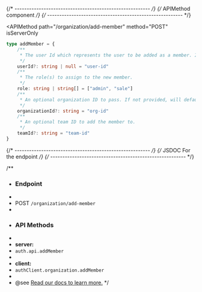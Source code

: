 {/* -------------------------------------------------------- */}
{/*                   APIMethod component                    */}
{/* -------------------------------------------------------- */}

<APIMethod
  path="/organization/add-member"
  method="POST"
  isServerOnly
>
```ts
type addMember = {
    /**
     * The user Id which represents the user to be added as a member. If `null` is provided, then it's expected to provide session headers. 
     */
    userId?: string | null = "user-id"
    /**
     * The role(s) to assign to the new member. 
     */
    role: string | string[] = ["admin", "sale"]
    /**
     * An optional organization ID to pass. If not provided, will default to the user's active organization. 
     */
    organizationId?: string = "org-id"
    /**
     * An optional team ID to add the member to. 
     */
    teamId?: string = "team-id"
}
```
</APIMethod>

{/* -------------------------------------------------------- */}
{/*                JSDOC For the endpoint                    */}
{/* -------------------------------------------------------- */}

/**
 * ### Endpoint
 * 
 * POST `/organization/add-member`
 * 
 * ### API Methods
 * 
 * **server:**
 * `auth.api.addMember`
 * 
 * **client:**
 * `authClient.organization.addMember`
 * 
 * @see [Read our docs to learn more.](https://better-auth.com/docs/plugins/organization#api-method-organization-add-member)
 */